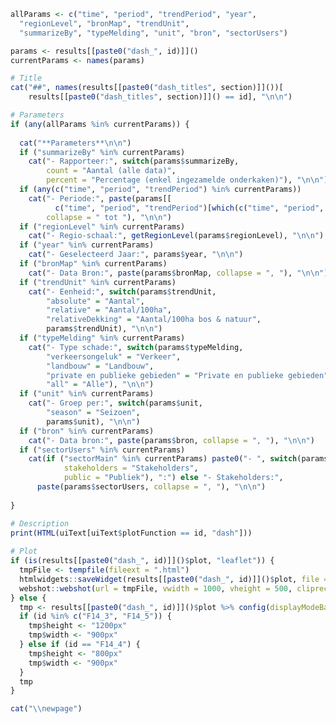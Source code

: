 ```r

allParams <- c("time", "period", "trendPeriod", "year", 
  "regionLevel", "bronMap", "trendUnit", 
  "summarizeBy", "typeMelding", "unit", "bron", "sectorUsers")

params <- results[[paste0("dash_", id)]]()
currentParams <- names(params)

# Title
cat("##", names(results[[paste0("dash_titles", section)]]())[
    results[[paste0("dash_titles", section)]]() == id], "\n\n")

# Parameters
if (any(allParams %in% currentParams)) {
  
  cat("**Parameters**\n\n")
  if ("summarizeBy" %in% currentParams)
    cat("- Rapporteer:", switch(params$summarizeBy,
        count = "Aantal (alle data)",
        percent = "Percentage (enkel ingezamelde onderkaken)"), "\n\n")
  if (any(c("time", "period", "trendPeriod") %in% currentParams))
    cat("- Periode:", paste(params[[
          c("time", "period", "trendPeriod")[which(c("time", "period", "trendPeriod") %in% currentParams)]]],
        collapse = " tot "), "\n\n")
  if ("regionLevel" %in% currentParams)
    cat("- Regio-schaal:", getRegionLevel(params$regionLevel), "\n\n")
  if ("year" %in% currentParams)
    cat("- Geselecteerd Jaar:", params$year, "\n\n")
  if ("bronMap" %in% currentParams)
    cat("- Data Bron:", paste(params$bronMap, collapse = ", "), "\n\n")
  if ("trendUnit" %in% currentParams)
    cat("- Eenheid:", switch(params$trendUnit,
        "absolute" = "Aantal", 
        "relative" = "Aantal/100ha", 
        "relativeDekking" = "Aantal/100ha bos & natuur",
        params$trendUnit), "\n\n")
  if ("typeMelding" %in% currentParams)
    cat("- Type schade:", switch(params$typeMelding,
        "verkeersongeluk" = "Verkeer",
        "landbouw" = "Landbouw", 
        "private en publieke gebieden" = "Private en publieke gebieden",
        "all" = "Alle"), "\n\n")
  if ("unit" %in% currentParams)
    cat("- Groep per:", switch(params$unit,
        "season" = "Seizoen",
        params$unit), "\n\n")
  if ("bron" %in% currentParams)
    cat("- Data bron:", paste(params$bron, collapse = ", "), "\n\n")
  if ("sectorUsers" %in% currentParams)
    cat(if ("sectorMain" %in% currentParams) paste0("- ", switch(params$sectorMain,
            stakeholders = "Stakeholders",
            public = "Publiek"), ":") else "- Stakeholders:", 
      paste(params$sectorUsers, collapse = ", "), "\n\n")
  
}

# Description
print(HTML(uiText[uiText$plotFunction == id, "dash"]))
  
# Plot
if (is(results[[paste0("dash_", id)]]()$plot, "leaflet")) {
  tmpFile <- tempfile(fileext = ".html")
  htmlwidgets::saveWidget(results[[paste0("dash_", id)]]()$plot, file = tmpFile, selfcontained = FALSE)
  webshot::webshot(url = tmpFile, vwidth = 1000, vheight = 500, cliprect = "viewport")
} else {
  tmp <- results[[paste0("dash_", id)]]()$plot %>% config(displayModeBar = FALSE)
  if (id %in% c("F14_3", "F14_5")) {
    tmp$height <- "1200px"
    tmp$width <- "900px"
  } else if (id == "F14_4") {
    tmp$height <- "800px"
    tmp$width <- "900px"
  }
  tmp
}

cat("\\newpage")
```